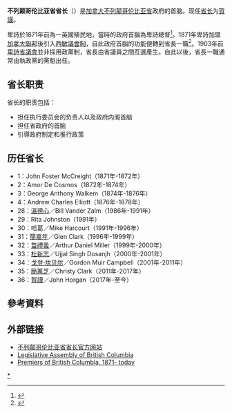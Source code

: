 {{noteTA
|G1=PoliticiansUK
|T=zh-cn:不列颠哥伦比亚省省长;zh-hk:卑詩省省長;zh-tw:英屬哥倫比亞省省長
|1=zh-cn:不列颠哥伦比亚;zh-hk:卑詩;zh-tw:英屬哥倫比亞
|2=zh-cn:丹·米勒;zh-hk:苗禮義;zh-tw:苗禮義
|3=zh-cn:戈登·坎贝尔;zh-hk:金寶爾;zh-tw:金寶爾
}}
{{Infobox official post
|post = 省长
|body = 不列颠哥伦比亚
|flag = Flag of British Columbia.svg
|flagsize = 130px
|flagcaption = 不列颠哥伦比亚省旗
|image = John Horgan 2015.jpg
|incumbent = [[賀謹|賀謹]]
|incumbentsince = 2017年7月18日
|department = [[不列颠哥伦比亚省政府|不列颠哥伦比亚省政府]]
|style =
|member_of = [[不列颠哥伦比亚省政府#_省行政会议（内阁）|省行政会议]]、[[不列颠哥伦比亚省议会|省议会]]
|reports_to = 省议会
|residence = 
|seat = [[維多利亞_(不列顛哥倫比亞)|維多利亞]]
|appointer = [[不列颠哥伦比亚省省督|不列颠哥伦比亚省省督]]
|appointer_qualified = 
|termlength = [[等候英女皇發落|由女王陛下酌情決定]]
|termlength_qualified = 
|formation = 1871年11月13日
|inaugural = [[John_Foster_McCreight|John Foster McCreight]]
|deputy = [[不列颠哥伦比亚省副省长|不列颠哥伦比亚省副省长]]
|salary = 
|website = 
}}

'''不列颠哥伦比亚省省长'''（{{lang-en|Premier of British Columbia}}）是[[加拿大|加拿大]][[不列颠哥伦比亚省|不列颠哥伦比亚省]]政府的首脑。现任[[省長_(加拿大)|省长]]为[[賀謹|賀謹]]。

卑詩於1871年前為一英國殖民地，當時的政府首腦為卑詩總督<ref>{{cite web |url=http://www.britishcolumbia.com/history/ |title=History and Heritage of British Columbia |publisher=BritishColumbia.com |accessdate=November 5, 2008 |archiveurl=https://web.archive.org/web/20081102193708/http://www.britishcolumbia.com/history/ |archivedate=2008-11-02 |dead-url=yes }}</ref>。1871年卑詩加盟[[加拿大聯邦|加拿大聯邦]]後引入[[西敏制|西敏議會制]]，自此政府首腦的功能便轉到省長一職<ref>{{cite web |url=http://www.collectionscanada.gc.ca/confederation/023001-2185-e.html |title=British Columbia – Canadian Confederation |publisher=Library and Archives Canada |accessdate=November 5, 2008 |date=August 9, 2006 |archiveurl=https://web.archive.org/web/20080621230955/http://www.collectionscanada.gc.ca/confederation/023001-2185-e.html |archivedate=2008-06-21 |dead-url=yes }}</ref>。1903年前[[卑詩省議會|卑詩省議會]]並非採用政黨制，省長由省議員之間互選產生。自此以後，省長一職通常由執政黨的黨魁出任。

== 省长职责 ==
省长的职责包括：
* 担任执行委员会的负责人以及政府内阁首脑
* 担任省政府的首脑
* 引導政府制定和推行政策

== 历任省长 ==
*1：John Foster McCreight（1871年-1872年）
*2：Amor De Cosmos（1872年-1874年）
*3：George Anthony Walkem（1874年-1876年）
*4：Andrew Charles Elliott（1876年-1878年）
*28：[[溫德心|溫德心]]／Bill Vander Zalm（1986年-1991年）
*29：Rita Johnston（1991年）
*30：哈葛／Mike Harcourt（1991年-1996年）
*31：[[簡嘉年|簡嘉年]]／Glen Clark（1996年-1999年）
*32：[[苗禮義|苗禮義]]／Arthur Daniel Miller（1999年-2000年）
*33：[[杜新志|杜新志]]／Ujjal Singh Dosanjh（2000年-2001年）
*34：[[戈登·坎贝尔|戈登·坎贝尔]]／Gordon Muir Campbell（2001年-2011年） 
*35：[[簡蕙芝|簡蕙芝]]／Christy Clark（2011年-2017年）
*36：[[賀謹|賀謹]]／John Horgan（2017年-至今）

==參考資料==
{{reflist}}

==外部链接==
{{commonscat|Premiers of British Columbia}}
* [http://www.gov.bc.ca/premier 不列颠哥伦比亚省省长官方网站]{{Wayback|url=http://www.gov.bc.ca/premier |date=20110317011000 }}
* [https://web.archive.org/web/20050513204310/http://www.legis.gov.bc.ca/ Legislative Assembly of British Columbia]
* [https://web.archive.org/web/20130604011213/http://www.gov.bc.ca/bcfacts/premiers.html Premiers of British Columbia, 1871- today]

{{加拿大一级行政区政府首脑}}
[[Category:卑詩省省長|*]]